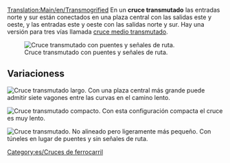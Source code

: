[[Translation:Main/en/Transmogrified]]
{{en/-}}{{es/Menú de Cruces}}
En un '''cruce transmutado''' las entradas norte y sur están conectados en una plaza central con las salidas este y oeste, y las entradas este y oeste con las salidas norte y sur. Hay una versión para tres vías llamada [[Main/es/Cruce medio transmutado|cruce medio transmutado]].

[[File:en/Transmogrified.aligned.png|frame|none|Cruce transmutado con puentes y señales de ruta.]]

{{Template:Criterios sobre cruces/Es|Moderado|2|0|1|0|0|1|0|1|0|0|0||Los trenes averiados solo afectan una vía.|

*Distancia máxima entre señales: 6
*Distancia mínima entre dos curvas: 5 (en diagonal)
*Área: 12 x 12 (50 casillas extra)

}}

==Variacioness==

[[File:en/ttd.transmogrified.large.png|frame|none|Cruce transmutado largo.]]
Con una plaza central más grande puede admitir siete vagones entre las curvas en el camino lento.

[[File:en/ttd.transmogrified.compact.png|frame|none|Cruce transmutado compacto.]]
Con esta configuración compacta el cruce es muy lento.

[[File:en/ttd.transmogrified.deblock.png|frame|none|Cruce transmutado.]]
No alineado pero ligeramente más pequeño. Con túneles en lugar de puentes y sin señales de ruta.

[[Category:es/Cruces de ferrocarril]]